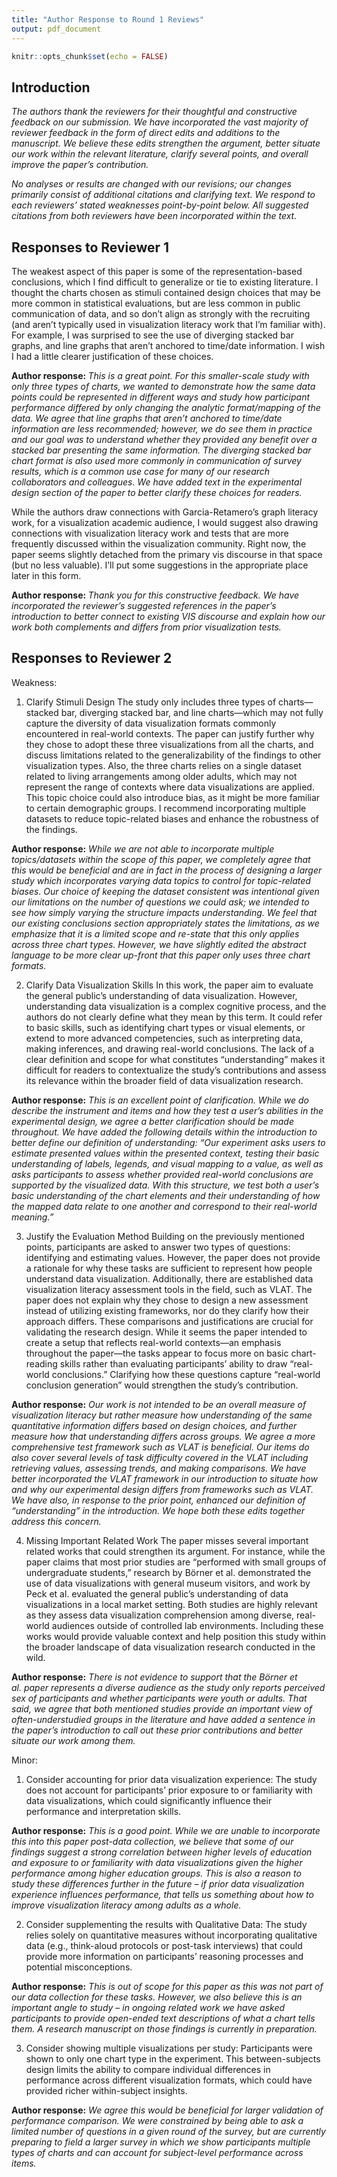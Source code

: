 ```yaml
---
title: "Author Response to Round 1 Reviews"
output: pdf_document
---
```


```r
knitr::opts_chunk$set(echo = FALSE)
```

## Introduction 

*The authors thank the reviewers for their thoughtful and constructive feedback on our submission. We have incorporated the vast majority of reviewer feedback in the form of direct edits and additions to the manuscript. We believe these edits strengthen the argument, better situate our work within the relevant literature, clarify several points, and overall improve the paper's contribution.*  

*No analyses or results are changed with our revisions; our changes primarily consist of additional citations and clarifying text. We respond to each reviewers' stated weaknesses point-by-point below. All suggested citations from both reviewers have been incorporated within the text.*  

## Responses to Reviewer 1 

The weakest aspect of this paper is some of the representation-based conclusions, which I find difficult to generalize or tie to existing literature. I thought the charts chosen as stimuli contained design choices that may be more common in statistical evaluations, but are less common in public communication of data, and so don't align as strongly with the recruiting (and aren't typically used in visualization literacy work that I'm familiar with). For example, I was surprised to see the use of diverging stacked bar graphs, and line graphs that aren't anchored to time/date information. I wish I had a little clearer justification of these choices.  

**Author response: ** *This is a great point. For this smaller-scale study with only three types of charts, we wanted to demonstrate how the same data points could be represented in different ways and study how participant performance differed by only changing the analytic format/mapping of the data. We agree that line graphs that aren't anchored to time/date information are less recommended; however, we do see them in practice and our goal was to understand whether they provided any benefit over a stacked bar presenting the same information. The diverging stacked bar chart format is also used more commonly in communication of survey results, which is a common use case for many of our research collaborators and colleagues. We have added text in the experimental design section of the paper to better clarify these choices for readers.*

While the authors draw connections with Garcia-Retamero's graph literacy work, for a visualization academic audience, I would suggest also drawing connections with visualization literacy work and tests that are more frequently discussed within the visualization community. Right now, the paper seems slightly detached from the primary vis discourse in that space (but no less valuable). I'll put some suggestions in the appropriate place later in this form.

**Author response: ** *Thank you for this constructive feedback. We have incorporated the reviewer's suggested references in the paper's introduction to better connect to existing VIS discourse and explain how our work both complements and differs from prior visualization tests.* 


## Responses to Reviewer 2 


Weakness:

1. Clarify Stimuli Design
The study only includes three types of charts—stacked bar, diverging stacked bar, and line charts—which may not fully capture the diversity of data visualization formats commonly encountered in real-world contexts. The paper can justify further why they chose to adopt these three visualizations from all the charts, and discuss limitations related to the generalizability of the findings to other visualization types. Also, the three charts relies on a single dataset related to living arrangements among older adults, which may not represent the range of contexts where data visualizations are applied. This topic choice could also introduce bias, as it might be more familiar to certain demographic groups. I recommend incorporating multiple datasets to reduce topic-related biases and enhance the robustness of the findings. 

**Author response:** *While we are not able to incorporate multiple topics/datasets within the scope of this paper, we completely agree that this would be beneficial and are in fact in the process of designing a larger study which incorporates varying data topics to control for topic-related biases. Our choice of keeping the dataset consistent was intentional given our limitations on the number of questions we could ask; we intended to see how simply varying the structure impacts understanding. We feel that our existing conclusions section appropriately states the limitations, as we emphasize that it is a limited scope and re-state that this only applies across three chart types. However, we have slightly edited the abstract language to be more clear up-front that this paper only uses three chart formats.*

2. Clarify Data Visualization Skills
In this work, the paper aim to evaluate the general public’s understanding of data visualization. However, understanding data visualization is a complex cognitive process, and the authors do not clearly define what they mean by this term. It could refer to basic skills, such as identifying chart types or visual elements, or extend to more advanced competencies, such as interpreting data, making inferences, and drawing real-world conclusions. The lack of a clear definition and scope for what constitutes "understanding" makes it difficult for readers to contextualize the study’s contributions and assess its relevance within the broader field of data visualization research.

**Author response:** *This is an excellent point of clarification. While we do describe the instrument and items and how they test a user's abilities in the experimental design, we agree a better clarification should be made throughout. We have added the following details within the introduction to better define our definition of understanding: "Our experiment asks users to estimate presented values within the presented context, testing their basic understanding of labels, legends, and visual mapping to a value, as well as asks participants to assess whether provided real-world conclusions are supported by the visualized data. With this structure, we test both a user's basic understanding of the chart elements and their understanding of how the mapped data relate to one another and correspond to their real-world meaning." *

3. Justify the Evaluation Method
Building on the previously mentioned points, participants are asked to answer two types of questions: identifying and estimating values. However, the paper does not provide a rationale for why these tasks are sufficient to represent how people understand data visualization. Additionally, there are established data visualization literacy assessment tools in the field, such as VLAT. The paper does not explain why they chose to design a new assessment instead of utilizing existing frameworks, nor do they clarify how their approach differs. These comparisons and justifications are crucial for validating the research design. While it seems the paper  intended to create a setup that reflects real-world contexts—an emphasis throughout the paper—the tasks appear to focus more on basic chart-reading skills rather than evaluating participants’ ability to draw “real-world conclusions.” Clarifying how these questions capture “real-world conclusion generation” would strengthen the study's contribution.

**Author response:** *Our work is not intended to be an overall measure of visualization literacy but rather measure how understanding of the same quantitative information differs based on design choices, and further measure how that understanding differs across groups. We agree a more comprehensive test framework such as VLAT is beneficial. Our items do also cover several levels of task difficulty covered in the VLAT including retrieving values, assessing trends, and making comparisons. We have better incorporated the VLAT framework in our introduction to situate how and why our experimental design differs from frameworks such as VLAT. We have also, in response to the prior point, enhanced our definition of "understanding" in the introduction. We hope both these edits together address this concern.*

4. Missing Important Related Work
The paper misses several important related works that could strengthen its argument. For instance, while the paper claims that most prior studies are “performed with small groups of undergraduate students,” research by Börner et al. demonstrated the use of data visualizations with general museum visitors, and work by Peck et al. evaluated the general public’s understanding of data visualizations in a local market setting. Both studies are highly relevant as they assess data visualization comprehension among diverse, real-world audiences outside of controlled lab environments. Including these works would provide valuable context and help position this study within the broader landscape of data visualization research conducted in the wild.

**Author response:** *There is not evidence to support that the Börner et al. paper represents a diverse audience as the study only reports perceived sex of participants and whether participants were youth or adults. That said, we agree that both mentioned studies provide an important view of often-understudied groups in the literature and have added a sentence in the paper's introduction to call out these prior contributions and better situate our work among them.*

Minor:  


1. Consider accounting for prior data visualization experience: The study does not account for participants' prior exposure to or familiarity with data visualizations, which could significantly influence their performance and interpretation skills.

**Author response:** *This is a good point. While we are unable to incorporate this into this paper post-data collection, we believe that some of our findings suggest a strong correlation between higher levels of education and exposure to or familiarity with data visualizations given the higher performance among higher education groups. This is also a reason to study these differences further in the future -- if prior data visualization experience influences performance, that tells us something about how to improve visualization literacy among adults as a whole.*

2. Consider supplementing the results with Qualitative Data: The study relies solely on quantitative measures without incorporating qualitative data (e.g., think-aloud protocols or post-task interviews) that could provide more information on participants' reasoning processes and potential misconceptions.

**Author response:** *This is out of scope for this paper as this was not part of our data collection for these tasks. However, we also believe this is an important angle to study -- in ongoing related work we have asked participants to provide open-ended text descriptions of what a chart tells them. A research manuscript on those findings is currently in preparation.*

3. Consider showing multiple visualizations per study: Participants were shown to only one chart type in the experiment. This between-subjects design limits the ability to compare individual differences in performance across different visualization formats, which could have provided richer within-subject insights.

**Author response:** *We agree this would be beneficial for larger validation of performance comparison. We were constrained by being able to ask a limited number of questions in a given round of the survey, but are currently preparing to field a larger survey in which we show participants multiple types of charts and can account for subject-level performance across items.*  